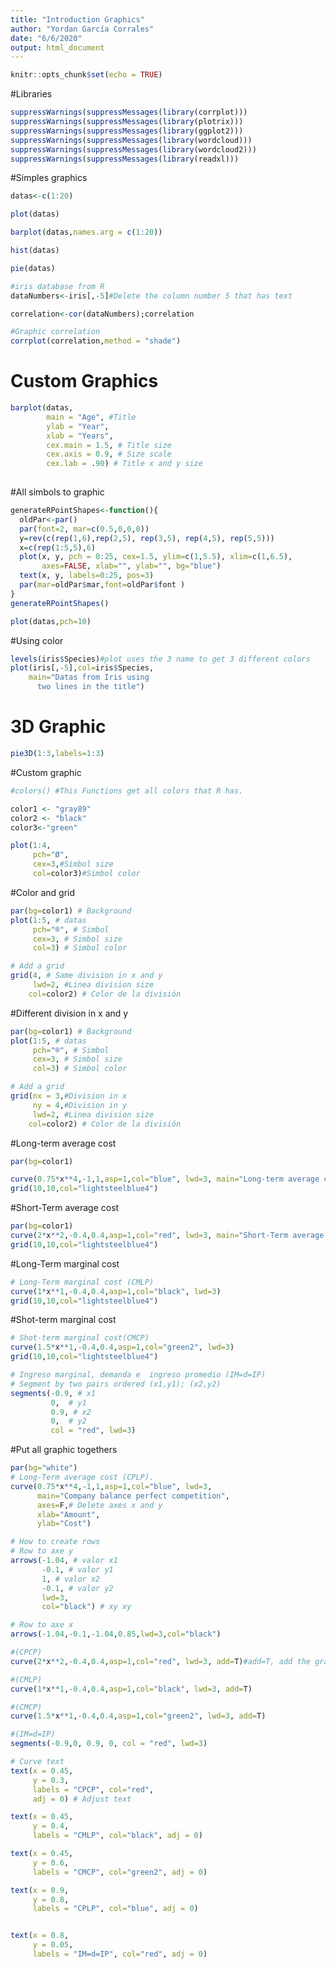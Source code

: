---
title: "Introduction Graphics"
author: "Yordan García Corrales"
date: "6/6/2020"
output: html_document
---

```{r setup, include=FALSE}
knitr::opts_chunk$set(echo = TRUE)
```

#Libraries
```{r}
suppressWarnings(suppressMessages(library(corrplot)))
suppressWarnings(suppressMessages(library(plotrix)))
suppressWarnings(suppressMessages(library(ggplot2)))
suppressWarnings(suppressMessages(library(wordcloud)))
suppressWarnings(suppressMessages(library(wordcloud2)))
suppressWarnings(suppressMessages(library(readxl)))
```

#Simples graphics
```{r}
datas<-c(1:20)

plot(datas)
```

```{r}
barplot(datas,names.arg = c(1:20))
```

```{r}
hist(datas)
```

```{r}
pie(datas)
```

```{r}
#iris database from R
dataNumbers<-iris[,-5]#Delete the column number 5 that has text

correlation<-cor(dataNumbers);correlation
```


```{r}
#Graphic correlation
corrplot(correlation,method = "shade")
```

# Custom Graphics
```{r}
barplot(datas,
        main = "Age", #Title
        ylab = "Year",
        xlab = "Years",
        cex.main = 1.5, # Title size
        cex.axis = 0.9, # Size scale
        cex.lab = .90) # Title x and y size
          
```

#All simbols to graphic
```{r}
generateRPointShapes<-function(){
  oldPar<-par()
  par(font=2, mar=c(0.5,0,0,0))
  y=rev(c(rep(1,6),rep(2,5), rep(3,5), rep(4,5), rep(5,5)))
  x=c(rep(1:5,5),6)
  plot(x, y, pch = 0:25, cex=1.5, ylim=c(1,5.5), xlim=c(1,6.5), 
       axes=FALSE, xlab="", ylab="", bg="blue")
  text(x, y, labels=0:25, pos=3)
  par(mar=oldPar$mar,font=oldPar$font )
}
generateRPointShapes()
```

```{r}
plot(datas,pch=10)
```

#Using color
```{r}
levels(iris$Species)#plot uses the 3 name to get 3 different colors
plot(iris[,-5],col=iris$Species,
    main="Datas from Iris using
      two lines in the title")
```

# 3D Graphic
```{r}
pie3D(1:3,labels=1:3)
```


#Custom graphic
```{r}
#colors() #This Functions get all colors that R has.

color1 <- "gray89"
color2 <- "black"
color3<-"green"

plot(1:4,
     pch="Ø",
     cex=3,#Simbol size
     col=color3)#Simbol color
```

#Color and grid
```{r}
par(bg=color1) # Background
plot(1:5, # datas
     pch="®", # Simbol
     cex=3, # Simbol size
     col=3) # Simbol color

# Add a grid
grid(4, # Same division in x and y
     lwd=2, #Linea division size
    col=color2) # Color de la división
```

#Different division in x and y
```{r}
par(bg=color1) # Background
plot(1:5, # datas
     pch="®", # Simbol
     cex=3, # Simbol size
     col=3) # Simbol color

# Add a grid
grid(nx = 3,#Division in x
     ny = 4,#Division in y
     lwd=2, #Linea division size
    col=color2) # Color de la división
```

#Long-term average cost 
```{r}
par(bg=color1)

curve(0.75*x**4,-1,1,asp=1,col="blue", lwd=3, main="Long-term average cost (CPLP)")
grid(10,10,col="lightsteelblue4")
```

#Short-Term average cost
```{r}
par(bg=color1)
curve(2*x**2,-0.4,0.4,asp=1,col="red", lwd=3, main="Short-Term average cost (CPCP)")
grid(10,10,col="lightsteelblue4")
```

#Long-Term marginal cost
```{r}
# Long-Term marginal cost (CMLP)
curve(1*x**1,-0.4,0.4,asp=1,col="black", lwd=3)
grid(10,10,col="lightsteelblue4")
```

#Shot-term marginal cost
```{r}
# Shot-term marginal cost(CMCP)
curve(1.5*x**1,-0.4,0.4,asp=1,col="green2", lwd=3)
grid(10,10,col="lightsteelblue4")

# Ingreso marginal, demanda e  ingreso promedio (IM=d=IP)
# Segment by two pairs ordered (x1,y1); (x2,y2)
segments(-0.9, # x1
         0,  # y1
         0.9, # x2
         0,  # y2
         col = "red", lwd=3)
```


#Put all graphic togethers
```{r}
par(bg="white")
# Long-Term average cost (CPLP).
curve(0.75*x**4,-1,1,asp=1,col="blue", lwd=3, 
      main="Company balance perfect competition",
      axes=F,# Delete axes x and y
      xlab="Amount",
      ylab="Cost") 

# How to create rows
# Row to axe y
arrows(-1.04, # valor x1
       -0.1, # valor y1
       1, # valor x2
       -0.1, # valor y2
       lwd=3,
       col="black") # xy xy

# Row to axe x
arrows(-1.04,-0.1,-1.04,0.85,lwd=3,col="black")

#(CPCP)
curve(2*x**2,-0.4,0.4,asp=1,col="red", lwd=3, add=T)#add=T, add the graphic to the previous

#(CMLP)
curve(1*x**1,-0.4,0.4,asp=1,col="black", lwd=3, add=T)

#(CMCP)
curve(1.5*x**1,-0.4,0.4,asp=1,col="green2", lwd=3, add=T)

#(IM=d=IP)
segments(-0.9,0, 0.9, 0, col = "red", lwd=3)

# Curve text
text(x = 0.45,
     y = 0.3, 
     labels = "CPCP", col="red",
     adj = 0) # Adjust text

text(x = 0.45, 
     y = 0.4,
     labels = "CMLP", col="black", adj = 0)

text(x = 0.45, 
     y = 0.6,
     labels = "CMCP", col="green2", adj = 0)

text(x = 0.9, 
     y = 0.8,
     labels = "CPLP", col="blue", adj = 0)


text(x = 0.8, 
     y = 0.05,
     labels = "IM=d=IP", col="red", adj = 0)
```

